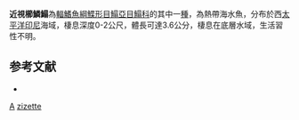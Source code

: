 {{Speciesbox
| taxon = Aseraggodes zizette
| status = NE
| status_system = IUCN3.1
| binomial_authority = [[Randall|Randall]] & [[Desoutter-Meniger|Desoutter-Meniger]], 2007
| synonyms = 
}}

'''近視櫛鱗鰨'''為[[輻鰭魚綱|輻鰭魚綱]][[鰈形目|鰈形目]][[鰨亞目|鰨亞目]][[鰨科|鰨科]]的其中一[[種|種]]，為熱帶海水魚，分布於西[[太平洋|太平洋]][[印尼|印尼]]海域，棲息深度0-2公尺，體長可達3.6公分，棲息在底層水域，生活習性不明。

==参考文献==
*{{FishBase_species|genus=Aseraggodes|species=zizette|year=2014|month=4}}

{{taxonbar}}
[[Category:2007年描述的鱼类|A]]
[[Category:櫛鱗鰨屬|zizette]]